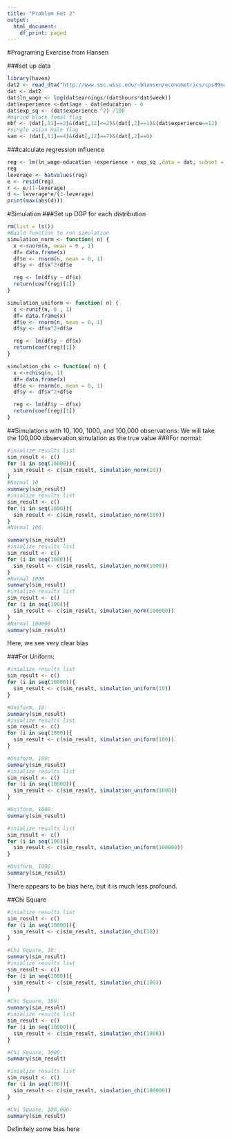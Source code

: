 ```yaml
---
title: "Problem Set 2"
output:
  html_document:
    df_print: paged
---
```


#Programing Exercise from Hansen

###set up data
```r
 
library(haven)
dat2 <- read_dta("http://www.ssc.wisc.edu/~bhansen/econometrics/cps09mar.dta")
dat <- dat2
dat$ln_wage <- log(dat$earnings/(dat$hours*dat$week))
dat$experience <-dat$age - dat$education - 6
dat$exp_sq <- (dat$experience ^2) /100
#maried black femal flag
mbf <- (dat[,11]==2)&(dat[,12]<=2)&(dat[,2]==1)&(dat$experience==12) 
#single asian male flag
sam <- (dat[,11]==4)&(dat[,12]==7)&(dat[,2]==0)
```

###calculate regression influence
```r

reg <- lm(ln_wage~education +experience + exp_sq ,data = dat, subset = sam )
reg
leverage <- hatvalues(reg)
e <- resid(reg)
r <- e/(1-leverage)
d <- leverage*e/(1-leverage)
print(max(abs(d)))
```

#Simulation
###Set up DGP for each distribution
```r
rm(list = ls())
#Build function to run simulation
simulation_norm <- function( n) {
  x <-rnorm(n, mean = 0 , 1)
  df= data.frame(x)
  df$e <- rnorm(n, mean = 0, 1)
  df$y <- df$x^2+df$e

  reg <- lm(df$y ~ df$x)
  return(coef(reg)[1])
}

simulation_uniform <- function( n) {
  x <-runif(n, 0 , 1)
  df= data.frame(x)
  df$e <- rnorm(n, mean = 0, 1)
  df$y <- df$x^2+df$e

  reg <- lm(df$y ~ df$x)
  return(coef(reg)[1])
}

simulation_chi <- function( n) {
  x <-rchisq(n, 1)
  df= data.frame(x)
  df$e <- rnorm(n, mean = 0, 1)
  df$y <- df$x^2+df$e

  reg <- lm(df$y ~ df$x)
  return(coef(reg)[1])
}
```



##Simulations with 10, 100, 1000, and 100,000 observations:
We will take the 100,000 observation simulation as the true value
###For normal:
```r
#inialize results list
sim_result <- c()
for (i in seq(10000)){
  sim_result <- c(sim_result, simulation_norm(10))
}
#Normal 10
summary(sim_result)
#inialize results list
sim_result <- c()
for (i in seq(1000)){
  sim_result <- c(sim_result, simulation_norm(100))
}
#Normal 100

summary(sim_result)
#inialize results list
sim_result <- c()
for (i in seq(1000)){
  sim_result <- c(sim_result, simulation_norm(1000))
}
#Normal 1000
summary(sim_result)
#inialize results list
sim_result <- c()
for (i in seq(100)){
  sim_result <- c(sim_result, simulation_norm(100000))
}
#Normal 100000
summary(sim_result)
```
Here, we see very clear bias

###For Uniform:
```r
#inialize results list
sim_result <- c()
for (i in seq(10000)){
  sim_result <- c(sim_result, simulation_uniform(10))
}

#Uniform, 10:
summary(sim_result)
#inialize results list
sim_result <- c()
for (i in seq(1000)){
  sim_result <- c(sim_result, simulation_uniform(100))
}

#Uniform, 100:
summary(sim_result)
#inialize results list
sim_result <- c()
for (i in seq(10000)){
  sim_result <- c(sim_result, simulation_uniform(1000))
}

#Uniform, 1000:
summary(sim_result)

#inialize results list
sim_result <- c()
for (i in seq(100)){
  sim_result <- c(sim_result, simulation_uniform(100000))
}

#Uniform, 1000:
summary(sim_result)
```
There appears to be bias here, but it is much less profound.

##Chi Square
```r
#inialize results list
sim_result <- c()
for (i in seq(10000)){
  sim_result <- c(sim_result, simulation_chi(10))
}

#Chi Square, 10:
summary(sim_result)
#inialize results list
sim_result <- c()
for (i in seq(1000)){
  sim_result <- c(sim_result, simulation_chi(100))
}

#Chi Square, 100:
summary(sim_result)
#inialize results list
sim_result <- c()
for (i in seq(10000)){
  sim_result <- c(sim_result, simulation_chi(1000))
}

#Chi Square, 1000:
summary(sim_result)

#inialize results list
sim_result <- c()
for (i in seq(100)){
  sim_result <- c(sim_result, simulation_chi(100000))
}

#Chi Square, 100,000:
summary(sim_result)
```
Definitely some  bias here

